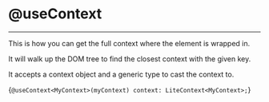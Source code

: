 
# @useContext
---
This is how you can get the full context where the element is wrapped in.

It will walk up the DOM tree to find the closest context with the given key.

It accepts a context object and a generic type to cast the context to.

<CodeBlock lang='typescript'>{`@useContext<MyContext>(myContext) context: LiteContext<MyContext>;`}</CodeBlock>